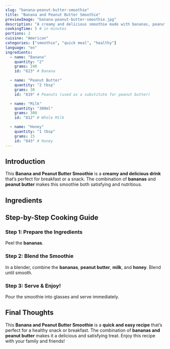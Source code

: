 ```yaml
---
slug: "banana-peanut-butter-smoothie"
title: "Banana and Peanut Butter Smoothie"
previewImage: "banana-peanut-butter-smoothie.jpg"
description: "A creamy and delicious smoothie made with bananas, peanut butter, and milk."
cookingTime: 5 # in minutes
portions: 2
cuisine: "American"
categories: ["smoothie", "quick meal", "healthy"]
language: "en"
ingredients:
  - name: "Banana"
    quantity: "2"
    grams: 240
    id: "623" # Banana

  - name: "Peanut Butter"
    quantity: "2 tbsp"
    grams: 30
    id: "819" # Peanuts (used as a substitute for peanut butter)

  - name: "Milk"
    quantity: "300ml"
    grams: 300
    id: "812" # Whole Milk

  - name: "Honey"
    quantity: "1 tbsp"
    grams: 15
    id: "843" # Honey
---
```



## Introduction

This **Banana and Peanut Butter Smoothie** is a **creamy and delicious drink** that’s perfect for breakfast or a snack. The combination of **bananas** and **peanut butter** makes this smoothie both satisfying and nutritious.

## Ingredients

<IngredientsList
  ingredients={frontmatter.ingredients}
  portions={frontmatter.portions}
/>

## Step-by-Step Cooking Guide

### Step 1: Prepare the Ingredients

Peel the **bananas**.

<CookingStep action="cutting_fruits_banana" />

### Step 2: Blend the Smoothie

In a blender, combine the **bananas**, **peanut butter**, **milk**, and **honey**. Blend until smooth.

<CookingStep action="mixing_bowl_fruits_smoothie" />

### Step 3: Serve & Enjoy!

Pour the smoothie into glasses and serve immediately.

## Final Thoughts

This **Banana and Peanut Butter Smoothie** is a **quick and easy recipe** that’s perfect for a healthy snack or breakfast. The combination of **bananas and peanut butter** makes it a delicious and satisfying treat. Enjoy this recipe with your family and friends!

<NutritionFacts ingredients={frontmatter.ingredients} />
